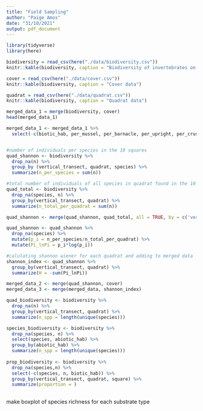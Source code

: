```yaml
---
title: "Field Sampling"
author: "Paige Amos"
date: "31/10/2021"
output: pdf_document
---
```


```r
library(tidyverse)
library(here)
```

```r
biodiversity = read_csv(here("./data/biodiversity.csv"))
knitr::kable(biodiversity, caption = "Biodiversity of invertebrates on various substrates")

cover = read_csv(here("./data/cover.csv"))
knitr::kable(biodiversity, caption = "Cover data")

quadrat = read_csv(here("./data/quadrat.csv"))
knitr::kable(biodiversity, caption = "Quadrat data")
```

```r
merged_data_1 = merge(biodiversity, cover)
head(merged_data_1)

merged_data_1 <- merged_data_1 %>%
  select(-c(biotic_hab, per_mussel, per_barnacle, per_upright, per_crust, num_snail, num_crab))


#number of individuals per species in the 10 squares
quad_shannon <- biodiversity %>%
  drop_na(n) %>%
  group_by (vertical_transect, quadrat, species) %>%
  summarize(n_per_species = sum(n))

#total number of individuals of all species in quadrat found in the 10 squares
quad_total <- biodiversity %>%
  drop_na(species, n) %>%
  group_by(vertical_transect, quadrat) %>%
  summarize(n_total_per_quadrat = sum(n))

quad_shannon <- merge(quad_shannon, quad_total, all = TRUE, by = c('vertical_transect', 'quadrat'))

quad_shannon <- quad_shannon %>%
  drop_na(species) %>%
  mutate(p_i = n_per_species/n_total_per_quadrat) %>%
  mutate(Pi_lnPi = p_i*log(p_i))

#calulating shannon wiener for each quadrat and adding to merged data
shannon_index <- quad_shannon %>%
  group_by(vertical_transect, quadrat) %>%
  summarize(H = -sum(Pi_lnPi))

merged_data_2 <- merge(quad_shannon, cover)
merged_data_3 <- merge(merged_data, shannon_index)


```

```r
quad_biodiversity <- biodiversity %>%
  drop_na(n) %>%
  group_by(vertical_transect, quadrat) %>%
  summarize(n_spp = length(unique(species)))

species_biodiversity <- biodiversity %>%
  drop_na(species, n) %>%
  select(species, abiotic_hab) %>%
  group_by(abiotic_hab) %>%
  summarize(n_spp = length(unique(species)))
  
prop_biodiversity <- biodiversity %>%
  drop_na(species,n) %>%
  select(-c(species, n, biotic_hab)) %>%
  group_by(vertical_transect, quadrat, square) %>%
  summarize(proportion = )
  
```

make boxplot of species richness for each substrate type
